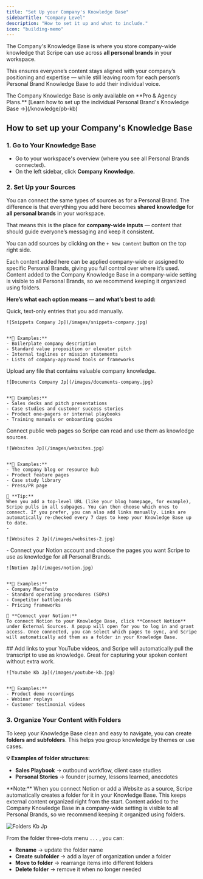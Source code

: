 ```yaml
---
title: "Set Up your Company's Knowledge Base"
sidebarTitle: "Company Level"
description: "How to set it up and what to include."
icon: "building-memo"
---
```


The Company's Knowledge Base is where you store company-wide knowledge that Scripe can use across **all personal brands** in your workspace.

This ensures everyone’s content stays aligned with your company’s positioning and expertise — while still leaving room for each person’s Personal Brand Knowledge Base to add their individual voice.

<Info>
  The Company Knowledge Base is only available on **Pro & Agency Plans.**
</Info>

<Tip>
  [Learn how to set up the individual Personal Brand's Knowledge Base →](/knowledge/pb-kb)
</Tip>

## How to set up your Company's Knowledge Base

### 1. Go to Your Knowledge Base

- Go to your workspace's overview (where you see all Personal Brands connected).
- On the left sidebar, click **Company Knowledge.**

### 2. Set Up your Sources

You can connect the same types of sources as for a Personal Brand. The difference is that everything you add here becomes **shared knowledge** for **all personal brands** in your workspace.

That means this is the place for **company-wide inputs** — content that should guide everyone’s messaging and keep it consistent.

You can add sources by clicking on the `+ New Content` button on the top right side.

<Tip>
  Each content added here can be applied company-wide or assigned to specific Personal Brands, giving you full control over where it’s used.
</Tip>

<Info>
  Content added to the Company Knowledge Base in a company-wide setting is visible to all Personal Brands, so we recommend keeping it organized using folders.
</Info>

**Here’s what each option means — and what’s best to add:**

<CardGroup cols={1}>
  <Card title="Text Notes" icon="note-sticky">
    Quick, text-only entries that you add manually.

    ![Snippets Company Jp](/images/snippets-company.jpg)


    **📝 Examples:**
    - Boilerplate company description
    - Standard value proposition or elevator pitch
    - Internal taglines or mission statements
    - Lists of company-approved tools or frameworks
  </Card>
  <Card title="Documents" icon="paperclip">
    Upload any file that contains valuable company knowledge.

    ![Documents Company Jp](/images/documents-company.jpg)

    
    **📝 Examples:**
    - Sales decks and pitch presentations
    - Case studies and customer success stories
    - Product one-pagers or internal playbooks
    - Training manuals or onboarding guides
  </Card>
  <Card title="Websites" icon="laptop-mobile">
    Connect public web pages so Scripe can read and use them as knowledge sources.

    ![Websites Jp](/images/websites.jpg)

    
    **📝 Examples:**
    - The company blog or resource hub
    - Product feature pages
    - Case study library
    - Press/PR page
    
    🔄 **Tip:**
    When you add a top-level URL (like your blog homepage, for example), Scripe pulls in all subpages. You can then choose which ones to connect. If you prefer, you can also add links manually. Links are automatically re-checked every 7 days to keep your Knowledge Base up to date.
    - 

    ![Websites 2 Jp](/images/websites-2.jpg)
  </Card>
  <Card title="Notion" icon="folders">
    - Connect your Notion account and choose the pages you want Scripe to use as knowledge for all Personal Brands.
    

    ![Notion Jp](/images/notion.jpg)

    
    **📝 Examples:**
    - Company Manifesto
    - Standard operating procedures (SOPs)
    - Competitor battlecards
    - Pricing frameworks
    
    🔗 **Connect your Notion:**
    To connect Notion to your Knowledge Base, click **Connect Notion** under External Sources. A popup will open for you to log in and grant access. Once connected, you can select which pages to sync, and Scripe will automatically add them as a folder in your Knowledge Base.
  </Card>
  <Card title="Youtube Videos" icon="circle-video">
    ## Add links to your YouTube videos, and Scripe will automatically pull the transcript to use as knowledge. Great for capturing your spoken content without extra work.

    ![Youtube Kb Jp](/images/youtube-kb.jpg)


    **📝 Examples:**
    - Product demo recordings
    - Webinar replays
    - Customer testimonial videos
  </Card>
</CardGroup>

### 3. Organize Your Content with Folders

To keep your Knowledge Base clean and easy to navigate, you can create **folders and subfolders**. This helps you group knowledge by themes or use cases.

**💡 Examples of folder structures:**

- **Sales Playbook** → outbound workflow, client case studies
- **Personal Stories** → founder journey, lessons learned, anecdotes

<Info>
  **Note:** When you connect Notion or add a Website as a source, Scripe automatically creates a folder for it in your Knowledge Base. This keeps external content organized right from the start.
</Info>

<Info>
  Content added to the Company Knowledge Base in a company-wide setting is visible to all Personal Brands, so we recommend keeping it organized using folders.
</Info>

![Folders Kb Jp](/images/folders-kb.jpg)

From the folder three-dots menu `...` , you can:

- **Rename** → update the folder name
- **Create subfolder** → add a layer of organization under a folder
- **Move to folder** → rearrange items into different folders
- **Delete folder** → remove it when no longer needed